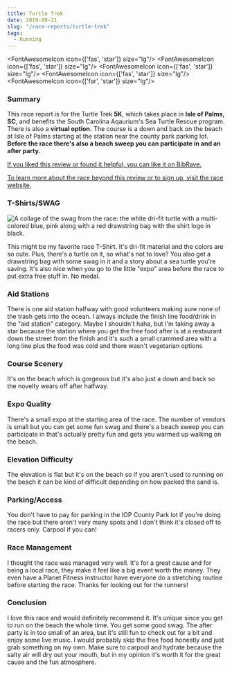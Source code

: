 ```yaml
---
title: Turtle Trek
date: 2019-09-21
slug: "/race-reports/turtle-trek"
tags:
  - Running
---
```



<FontAwesomeIcon icon={['fas', 'star']} size="lg"/>
<FontAwesomeIcon icon={['fas', 'star']} size="lg"/>
<FontAwesomeIcon icon={['fas', 'star']} size="lg"/>
<FontAwesomeIcon icon={['fas', 'star']} size="lg"/>
<FontAwesomeIcon icon={['far', 'star']} size="lg"/>

### Summary
This race report is for the Turtle Trek **5K**, which takes place in **Isle of Palms, SC**, and benefits the South Carolina Aqaurium's Sea Turtle Rescue program.
There is also a **virtual option.** The course is a down and back on the beach at Isle of Palms starting at the station near the county park parking lot.
**Before the race there's also a beach sweep you can participate in and an after party.**

[If you liked this review or found it helpful, you can like it on BibRave.](https://www.bibrave.com/races/south-carolina-aquarium-turtle-trek-reviews/14003)

[To learn more about the race beyond this review or to sign up, visit the race website.](https://jicrun.com/)

### T-Shirts/SWAG
![A collage of the swag from the race: the white dri-fit turtle with a multi-colored blue, pink along with a red drawstring bag with the shirt logo in black. ](./turtletrekswag.png)

This might be my favorite race T-Shirt. It's dri-fit material and the colors are so cute. Plus, there's a turtle on it, so what's not to love? You also get a drawstring bag with some swag in it and a story about a sea turtle you're saving. It's also nice when you go to the little "expo" area before the race to put extra free stuff in. No medal.

### Aid Stations
There is one aid station halfway with good volunteers making sure none of the trash gets into the ocean. I always include the finish line food/drink in the "aid station" category. Maybe I shouldn't haha, but I'm taking away a star because the station where you get the free food after is at a restaurant down the street from the finish and it's such a small crammed area with a long line plus the food was cold and there wasn't vegetarian options

### Course Scenery
It's on the beach which is gorgeous but it's also just a down and back so the novelty wears off after halfway.

### Expo Quality
There's a small expo at the starting area of the race. The number of vendors is small but you can get some fun swag and there's a beach sweep you can participate in that's actually pretty fun and gets you warmed up walking on the beach.

### Elevation Difficulty
The elevation is flat but it's on the beach so if you aren't used to running on the beach it can be kind of difficult depending on how packed the sand is.

### Parking/Access
You don't have to pay for parking in the IOP County Park lot if you're doing the race but there aren't very many spots and I don't think it's closed off to racers only. Carpool if you can!

### Race Management
I thought the race was managed very well. It's for a great cause and for being a local race, they make it feel like a big event worth the money. They even have a Planet Fitness instructor have everyone do a stretching routine before starting the race. Thanks for looking out for the runners!

### Conclusion
I love this race and would definitely recommend it. It's unique since you get to run on the beach the whole time. You get some good swag. The after party is in too small of an area, but it's still fun to check out for a bit and enjoy some live music. I would probably skip the free food honestly and just grab something on my own. Make sure to carpool and hydrate because the salty air will dry out your mouth, but in my opinion it's worth it for the great cause and the fun atmosphere.